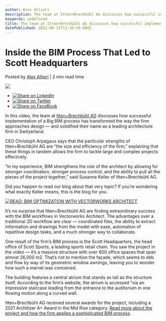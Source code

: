 ```yaml
---
author: Alex Altieri
description: The team at Itten+Brechbühl AG discusses how successful implementation of a Big BIM process has transformed the way the firm approaches design.
keywords: undefined
title: The team at Itten+Brechbühl AG discusses how successful implementation of a Big BIM process has transformed the way the firm approaches design. 
datePublished: 2022-09-13T13:30:59.000Z
---
```

  

# Inside the BIM Process That Led to Scott Headquarters

 Posted by [Alex Altieri](https://blog.vectorworks.net/author/alex-altieri) | 2 min read time 

![](https://blog.vectorworks.net/hubfs/Blog%20Images/171212_IttenBrechbuhl_Video/EF_03_16006_Pump%20Track_02_I+B_Scott%20Office%20Building_ine.jpg) 

* [![Share on LinkedIn](https://2659751.fs1.hubspotusercontent-na1.net/hubfs/2659751/michaelDemo/share-LI.png)](http://www.linkedin.com/shareArticle?mini=true&url=https%3A%2F%2Fblog.vectorworks.net%2Fnew-video-shows-big-bim-in-practice)
* [![Share on Twitter](https://2659751.fs1.hubspotusercontent-na1.net/hubfs/2659751/michaelDemo/share-TW.png)](https://www.twitter.com/share?text=Inside%20the%20BIM%20Process%20That%20Led%20to%20Scott%20Headquarters&url=https%3A%2F%2Fblog.vectorworks.net%2Fnew-video-shows-big-bim-in-practice&via=PMGTweets)
* [![Share on FaceBook](https://2659751.fs1.hubspotusercontent-na1.net/hubfs/2659751/michaelDemo/share-FB.png)](https://www.facebook.com/sharer/sharer.php?u=https%3A%2F%2Fblog.vectorworks.net%2Fnew-video-shows-big-bim-in-practice)

In this video, the team at [Itten+Brechbühl AG](https://www.ittenbrechbuehl.ch/en) discusses how successful implementation of a Big BIM process has transformed the way the firm approaches design — and solidified their name as a leading architecture firm in Switzerland.

CEO Christoph Arpagaus says that the particular strengths of Itten+Brechbühl AG are “the size and efficiency of the firm,” explaining that these things in tandem allows the firm to tackle large and complex projects effectively.

“In my experience, BIM strengthens the role of the architect by allowing for stronger coordination, stronger process control, and the ability to pull all the pieces of the project together,” said Susanne Keller of Itten+Brechbühl AG.

Did you happen to read our blog about that very topic? If you’re wondering what exactly Keller means, this is the blog for you.

[![READ: BIM OPTIMIZATION WITH VECTORWORKS ARCHITECT](https://no-cache.hubspot.com/cta/default/3018241/e608b6d5-3034-49c3-9da5-16ff3a35c0d1.png)](https://cta-redirect.hubspot.com/cta/redirect/3018241/e608b6d5-3034-49c3-9da5-16ff3a35c0d1) 

It’s no surprise that Itten+Brechbühl AG are finding extraordinary success with the BIM workflows in Vectorworks Architect. The advantages over a traditional 2D workflow are clear — coordinated files, the ability to extract information and drawings from the model with ease, automation of repetitive design tasks, and a much stronger way to collaborate.

One result of the firm’s BIM process is the Scott Headquarters, the head office of Scott Sports, a leading sports retail chain. You saw the project in the video — it’s a massive structure with over 600 office spaces that span almost 26,000 m2. That’s not to mention the façade, which seems to ebb and flow by way of its geometric window awnings, leaving you to wonder how such a marvel was conceived.

The building features a central atrium that stands as tall as the structure itself. According to the firm’s website, the atrium is accessed “via an impressive staircase leading from the entrance to the auditorium in one flowing motion along a curved wall.

Itten+Brechbühl AG received several awards for the project, including a 2021 Architizer A+ Award in the Mid Rise category. [Read more about the project and how the firm applies a sophisticated BIM process](https://www.vectorworks.net/en-US/customer-showcase/collaboration-with-3d-bim-models).

  